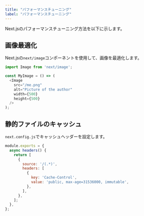 ```yaml
---
title: "パフォーマンスチューニング"
label: "パフォーマンスチューニング"
---
```


Next.jsのパフォーマンスチューニング方法を以下に示します。

## 画像最適化

Next.jsの`next/image`コンポーネントを使用して、画像を最適化します。

```javascript
import Image from 'next/image';

const MyImage = () => (
  <Image
    src="/me.png"
    alt="Picture of the author"
    width={500}
    height={500}
  />
);
```

## 静的ファイルのキャッシュ

`next.config.js`でキャッシュヘッダーを設定します。

```javascript
module.exports = {
  async headers() {
    return [
      {
        source: '/(.*)',
        headers: [
          {
            key: 'Cache-Control',
            value: 'public, max-age=31536000, immutable',
          },
        ],
      },
    ];
  },
};
```
